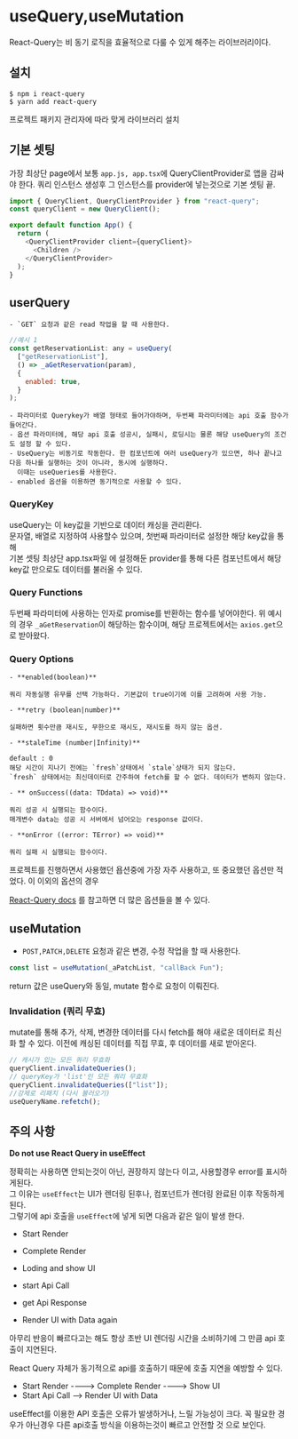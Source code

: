 # useQuery,useMutation

React-Query는 비 동기 로직을 효율적으로 다룰 수 있게 해주는 라이브러리이다.

## 설치

```console
$ npm i react-query
$ yarn add react-query
```

프로젝트 패키지 관리자에 따라 맞게 라이브러리 설치

## 기본 셋팅

가장 최상단 page에서 보통 `app.js, app.tsx`에 QueryClientProvider로 앱을 감싸야 한다.
쿼리 인스턴스 생성후 그 인스턴스를 provider에 넣는것으로 기본 셋팅 끝.

```javascript
import { QueryClient, QueryClientProvider } from "react-query";
const queryClient = new QueryClient();

export default function App() {
  return (
    <QueryClientProvider client={queryClient}>
      <Children />
    </QueryClientProvider>
  );
}
```

## userQuery

    - `GET` 요청과 같은 read 작업을 할 때 사용한다.

```javascript
//예시 1
const getReservationList: any = useQuery(
  ["getReservationList"],
  () => _aGetReservation(param),
  {
    enabled: true,
  }
);
```

    - 파라미터로 Querykey가 배열 형태로 들어가야하며, 두번째 파라미터에는 api 호출 함수가 들어간다.
    - 옵션 파라미터에, 해당 api 호출 성공시, 실패시, 로딩시는 물론 해당 useQuery의 조건도 설정 할 수 있다.
    - UseQuery는 비동기로 작동한다. 한 컴포넌트에 여러 useQuery가 있으면, 하나 끝나고 다음 하나를 실행하는 것이 아니라, 동시에 실행하다.
      이때는 useQueries를 사용한다.
    - enabled 옵션을 이용하면 동기적으로 사용할 수 있다.

### QueryKey

useQuery는 이 key값을 기반으로 데이터 캐싱을 관리환다.  
문자열, 배열로 지정하여 사용할수 있으며, 첫번째 파라미터로 설정한 해당 key값을 통해  
기본 셋팅 최상단 app.tsx파일 에 설정해둔 provider를 통해 다른 컴포넌트에서 해당 key값 만으로도 데이터를 불러올 수 있다.

### Query Functions

두번째 파라미터에 사용하는 인자로 promise를 반환하는 함수를 넣어야한다.
위 예시의 경우 `_aGetReservation`이 해당하는 함수이며, 해당 프로젝트에서는 `axios.get`으로 받아왔다.

### Query Options

    - **enabled(boolean)**

    쿼리 자동실행 유무를 선택 가능하다. 기본값이 true이기에 이를 고려하여 사용 가능.

    - **retry (boolean|number)**

    실패하면 횟수만큼 재시도, 무한으로 재시도, 재시도를 하지 않는 옵션.

    - **staleTime (number|Infinity)**

    default : 0
    해당 시간이 지나기 전에는 `fresh`상태에서 `stale`상태가 되지 않는다.
    `fresh` 상태에서는 최신데이터로 간주하여 fetch를 할 수 없다. 데이터가 변하지 않는다.

    - ** onSuccess((data: TDdata) => void)**

    쿼리 성공 시 실행되는 함수이다.
    매개변수 data는 성공 시 서버에서 넘어오는 response 값이다.

    - **onError ((error: TError) => void)**

    쿼리 실패 시 실행되는 함수이다.

프로젝트를 진행하면서 사용했던 욥션중에 가장 자주 사용하고, 또 중요했던 옵션만 적었다.
이 이외의 옵션의 경우

[React-Query docs](https://tanstack.com/query/v4/docs/react/reference/useQuery?from=reactQueryV3&original=https%3A%2F%2Freact-query-v3.tanstack.com%2Freference%2FuseQuery) 를 참고하면 더 많은 옵션들을 볼 수 있다.

## useMutation

- `POST,PATCH,DELETE` 요청과 같은 변경, 수정 작업을 할 때 사용한다.

```javascript
const list = useMutation(_aPatchList, "callBack Fun");
```

return 값은 useQuery와 동일, mutate 함수로 요청이 이뤄진다.

### Invalidation (쿼리 무효)

mutate를 통해 추가, 삭제, 변경한 데이터를 다시 fetch를 해야 새로운 데이터로 최신화 할 수 있다.
이전에 캐싱된 데이터를 직접 무효, 후 데이터를 새로 받아온다.

```javascript
// 캐시가 있는 모든 쿼리 무효화
queryClient.invalidateQueries();
// queryKey가 'list'인 모든 쿼리 무효화
queryClient.invalidateQueries(["list"]);
//강제로 리패치 (다시 불러오기)
useQueryName.refetch();
```

## 주의 사항

**Do not use React Query in useEffect**

정확히는 사용하면 안되는것이 아닌, 권장하지 않는다 이고, 사용할경우 error를 표시하게된다.  
그 이유는 `useEffect`는 UI가 렌더링 된후나, 컴포넌트가 렌더링 완료된 이후 작동하게 된다.  
그렇기에 api 호출을 `useEffect`에 넣게 되면 다음과 같은 일이 발생 한다.

- Start Render

- Complete Render

- Loding and show UI

- start Api Call

- get Api Response

- Render UI with Data again

아무리 반응이 빠르다고는 해도 항상 초반 UI 렌더링 시간을 소비하기에 그 만큼 api 호출이 지연된다.

React Query 자체가 동기적으로 api를 호출하기 때문에 호출 지연을 예방할 수 있다.

- Start Render ----> Complete Render ----> Show UI
- Start Api Call --> Render UI with Data

useEffect를 이용한 API 호출은 오류가 발생하거나, 느릴 가능성이 크다.
꼭 필요한 경우가 아닌경우 다른 api호출 방식을 이용하는것이 빠르고 안전할 것 으로 보인다.

